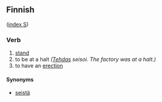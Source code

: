 ==Finnish==
([[Wiktionary:Finnish_index_s|index S]])

===Verb===

# [[stand]]
# to be at a halt ''([[Tehdas]] seisoi. The factory was at a halt.)''
# to have an [[erection]]

====Synonyms====

* [[seistä]]